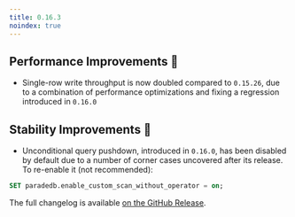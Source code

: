 ```yaml
---
title: 0.16.3
noindex: true
---
```


## Performance Improvements 🚀

- Single-row write throughput is now doubled compared to `0.15.26`, due to a combination of
  performance optimizations and fixing a regression introduced in `0.16.0`

## Stability Improvements 💪

- Unconditional query pushdown, introduced in `0.16.0`, has been disabled by default due to a number
  of corner cases uncovered after its release. To re-enable it (not recommended):

```sql
SET paradedb.enable_custom_scan_without_operator = on;
```

The full changelog is available [on the GitHub Release](https://github.com/paradedb/paradedb/releases/tag/v0.16.3).
